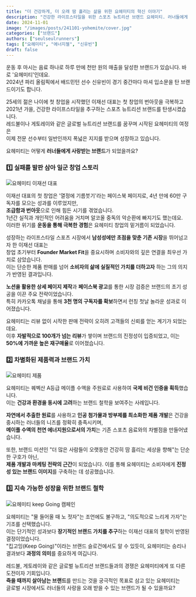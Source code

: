 ```yaml
---
title: "더 건강하게, 더 오래 땀 흘리는 삶을 위한 요헤미티의 혁신 이야기"
description: "건강한 라이프스타일을 위한 스포츠 뉴트리션 브랜드 요헤미티. 러너들에게 사랑받으 자리 지속 가능한 성장과 진정성 있는 브랜드 가치로 글로벌 시장을 향해 나아가는 요헤미티의 이야기를 만나보세요."
date: 2024-11-01
image: "/images/posts/241101-yohemite/cover.jpg"
categories: ["브랜드"]
authors: ["seulseulrunners"]
tags: ["요헤미티", "에너지젤", "신유빈"]
draft: false
---
```


운동 후 마시는 음료 하나로 하루 만에 천만 원의 매출을 달성한 브랜드가 있습니다. 바로 '요헤미티'인데요.   
2024년 파리 올림픽에서 배드민턴 선수 신유빈이 경기 중간마다 마셔 입소문을 탄 브랜드이기도 합니다.

25세의 젊은 나이에 첫 창업을 시작했던 이재선 대표는 첫 창업의 번아웃을 극복하고  
2021년 가을, 건강한 라이프스타일을 추구하는 스포츠 뉴트리션 브랜드를 탄생시켰습니다.  
레드불이나 게토레이와 같은 글로벌 뉴트리션 브랜드를 꿈꾸며 시작된 요헤미티의 여정은  
이제 전문 선수부터 일반인까지 폭넓은 지지를 받으며 성장하고 있습니다.

요헤미티는 어떻게 **러너들에게 사랑받는 브랜드**가 되었을까요?

### 1️⃣ 실패를 발판 삼아 일군 창업 스토리

<Image 
src="/images/posts/241101-yohemite/01.jpg" 
alt="요헤미티 이재선 대표" layout="responsive" 
caption="요헤미티 이재선 대표 ⓒ요헤미티"
/>

이재선 대표의 첫 창업은 '열정에 기름붓기'라는 페이스북 페이지로, 4년 만에 60만 구독자를 모으는 성과를 이루었지만,   
**조급함과 번아웃**으로 인해 힘든 시기를 겪었습니다.  
1년간 실직과 개인적인 어려움을 거치며 알코올 중독의 악순환에 빠지기도 했는데요.  
이러한 위기를 **운동을 통해 극복한 경험**은 요헤미티 창업의 밑거름이 되었습니다.

성장하는 라이프스타일 스포츠 시장에서 **남성성에만 초점을 맞춘 기존 시장**을 뛰어넘고자 한 이재선 대표는  
창업 초기부터 **Founder Market Fit**을 중요시하며 소비자와의 깊은 연결을 최우선 가치로 삼았습니다.  
이는 단순한 제품 판매를 넘어 **소비자의 삶에 실질적인 가치를 더하고자** 하는 그의 의지가 반영된 결과입니다.

**노션을 활용한 상세 페이지 제작**과 **페이스북 광고**를 통한 시장 검증은 브랜드의 초기 성공을 이끈 주요 전략이었습니다.  
특히 카카오톡 채널을 통해 **3천 명의 구독자를 확보**하면서 런칭 첫날 놀라운 성과로 이어졌습니다.

요헤미티는 리뷰 없이 시작한 판매 전략이 오히려 고객들의 신뢰를 얻는 계기가 되었는데요.  
이후 **자발적으로 100개가 넘는 리뷰**가 쌓이며 브랜드의 진정성이 입증되었고, 이는 **50%에 가까운 높은 재구매율**로 이어졌습니다.

### 2️⃣ 차별화된 제품력과 브랜드 가치

<Image 
src="/images/posts/241101-yohemite/02.jpg" 
alt="요헤미티 제품" layout="responsive" 
caption="요헤미티의 대표 제품 라인업 ⓒ요헤미티"
/>

요헤미티는 퀘벡산 A등급 메이플 수액을 주원료로 사용하여 **국제 비건 인증을 획득**했습니다.  
이는 **건강과 환경을 동시에 고려**하는 브랜드 철학을 보여주는 사례입니다.

**자연에서 추출한 원료**를 사용하고 **인공 첨가물과 방부제를 최소화한 제품 개발**은 건강을 중시하는 러너들의 니즈를 정확히 충족시키며,  
**메이플 수액의 천연 에너지원으로서의 가치**는 기존 스포츠 음료와의 차별점을 만들어냈습니다.

또한, 브랜드 미션인 "더 많은 사람들이 오랫동안 건강히 땀 흘리는 세상을 향해"는 단순한 구호가 아닌,  
**제품 개발과 마케팅 전략의 근간**이 되었습니다. 
이를 통해 요헤미티는 소비자에게 **진정성 있는 브랜드 이미지**를 구축하는 데 성공했습니다.

### 3️⃣ 지속 가능한 성장을 위한 브랜드 철학

<Image 
src="/images/posts/241101-yohemite/03.png" 
alt="요헤미티 keep Going 캠페인" layout="responsive" 
caption="요헤미티 keep Going 캠페인 ⓒ요헤미티"
/>

요헤미티는 "물 들어올 때 노 젓자"는 조언에도 불구하고, "의도적으로 느리게 가자"는 기조를 선택했습니다.  
이는 단기적인 성과보다 **장기적인 브랜드 가치를 추구**하는 이재선 대표의 철학이 반영된 결정이었습니다.  
"킵고잉(Keep Going)"이라는 브랜드 슬로건에서도 알 수 있듯이, 요헤미티는 승리나 결과보다 **과정의 의미**를 중요하게 여깁니다.

레드불, 게토레이와 같은 글로벌 뉴트리션 브랜드들과의 경쟁은 요헤미티에게 또 다른 도전이자 기회입니다.  
**죽을 때까지 살아남는 브랜드**를 만드는 것을 궁극적인 목표로 삼고 있는 요헤미티는  
글로벌 시장에서도 러너들의 사랑을 오래 받을 수 있는 브랜드가 될 수 있을까요?